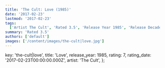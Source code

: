 ```yaml
---
title: 'The Cult: Love (1985)'
date: '2017-02-23'
lastmod: '2017-02-23'
tags:
  ['Artist The Cult', 'Rated 3.5', 'Release Year 1985', 'Release Decade 1980']
summary: 'Rated 3.5'
authors: ['default']
images: ['/content/images/the-cult|love.jpg']
---
```


  key: 'the-cult|love',
  title: 'Love',
  release_year: 1985,
  rating: 7,
  rating_date: '2017-02-23T00:00:00.000Z',
  artist: 'The Cult',
};

<MusicRating data={data} />
